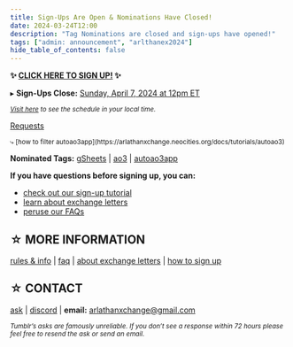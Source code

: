 ```yaml
---
title: Sign-Ups Are Open & Nominations Have Closed!
date: 2024-03-24T12:00
description: "Tag Nominations are closed and sign-ups have opened!"
tags: ["admin: announcement", "arlthanex2024"]
hide_table_of_contents: false
---
```


**✨
[CLICK HERE TO SIGN UP!](https://archiveofourown.org/collections/arlathanxchange2024/signups/new)
✨**

▸ **Sign-Ups Close:**
[Sunday, April 7, 2024 at 12pm ET](https://everytimezone.com/s/17dd6e83)

_<small>[Visit here](https://arlathanxchange.neocities.org/docs/intro/#schedule)
to see the schedule in your local time.</small>_

[Requests](https://autoao3app.firebaseapp.com/#/arlathanxchange2024/all)

<small>
  ⤷ [how to filter
  autoao3app](https://arlathanxchange.neocities.org/docs/tutorials/autoao3)
</small>

**Nominated Tags:**
[gSheets](https://docs.google.com/spreadsheets/d/1m8ludsrYnkbuI-kbJLz0anjSFhuYUkiAft4NZhp1aOM/edit?usp=sharing)
| [ao3](https://archiveofourown.org/tag_sets/18841) |
[autoao3app](https://autoao3app.firebaseapp.com/#/arlathanxchange2024/tagset)

**If you have questions before signing up, you can:**

- [check out our sign-up tutorial](https://arlathanxchange.neocities.org/docs/tutorials/signups)
- [learn about exchange letters](https://arlathanxchange.neocities.org/docs/tutorials/letters/)
- [peruse our FAQs](https://arlathanxchange.neocities.org/docs/faqs)

## ☆ MORE INFORMATION

[rules & info](https://arlathanxchange.neocities.org/docs/intro) |
[faq](https://arlathanxchange.neocities.org/docs/faqs) |
[about exchange letters](https://arlathanxchange.neocities.org/docs/tutorials/letters/)
| [how to sign up](https://arlathanxchange.neocities.org/docs/tutorials/signups)

## ☆ CONTACT

[ask](https://arlathanxchange.tumblr.com/ask) |
[discord](https://discord.gg/F73NDYMeGC) | **email:** arlathanxchange@gmail.com

_<small>Tumblr’s asks are famously unreliable. If you don’t see a response
within 72 hours please feel free to resend the ask or send an email.</small>_
